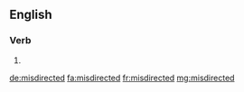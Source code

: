 ==English==

===Verb===
{{head|en}}

# {{en-past of|misdirect}}

[[de:misdirected]]
[[fa:misdirected]]
[[fr:misdirected]]
[[mg:misdirected]]